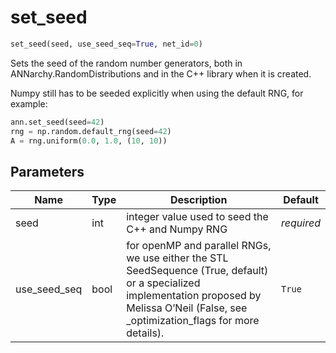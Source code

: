 # set_seed { #ANNarchy.core.Global.set_seed }

```python
set_seed(seed, use_seed_seq=True, net_id=0)
```

Sets the seed of the random number generators, both in ANNarchy.RandomDistributions and in the C++ library when it is created.

Numpy still has to be seeded explicitly when using the default RNG, for example:

```python
ann.set_seed(seed=42)
rng = np.random.default_rng(seed=42)
A = rng.uniform(0.0, 1.0, (10, 10))
```

## Parameters {.doc-section .doc-section-parameters}

| Name         | Type   | Description                                                                                                                                                                                    | Default    |
|--------------|--------|------------------------------------------------------------------------------------------------------------------------------------------------------------------------------------------------|------------|
| seed         | int    | integer value used to seed the C++ and Numpy RNG                                                                                                                                               | _required_ |
| use_seed_seq | bool   | for openMP and parallel RNGs, we use either the STL SeedSequence (True, default) or a specialized implementation proposed by Melissa O'Neil (False, see _optimization_flags for more details). | `True`     |